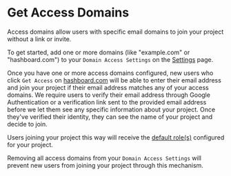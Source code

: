 # Get Access Domains

Access domains allow users with specific email domains to join your project without a link or invite.

To get started, add one or more domains (like "example.com" or "hashboard.com") to your `Domain Access Settings` on the [Settings](https://hashboard.com/app/p/settings) page.

Once you have one or more access domains configured, new users who click `Get Access` on [hashboard.com](https://hashboard.com/) will be able to enter their email address and join your project if their email address matches any of your access domains. We require users to verify their email address through Google Authentication or a verification link sent to the provided email address before we let them see any specific information about your project. Once they've verified their identity, they can see the name of your project and decide to join.

Users joining your project this way will receive the [default role(s)](/docs/project-management/users-and-permissions) configured for your project.

Removing all access domains from your `Domain Access Settings` will prevent new users from joining your project through this mechanism.
